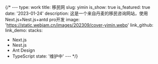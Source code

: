 {/* ---
type: work
title: 移民网
slug: yimin
is_show: true
is_featured: true
date: '2023-01-24'
description: 这是一个来自丹麦的移民咨询网站，使用Next.js+Nest.js+antd pro开发
image: 'https://static.webjam.cn/images/202309/cover-yimin.webp'
link_github: 
link_demo: 
stacks:
  - Next.js
  - Nest.js
  - Ant Design
  - TypeScript
state: '维护中'
--- */}
